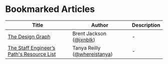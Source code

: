 # Bookmarked Articles

| Title       | Author | Description |
|-------------|--------|-------------|
| [The Design Graph](https://jxnblk.com/blog/design-graph/) | Brent Jackson ([@jxnblk](https://twitter.com/jxnblk)) | - |
| [The Staff Engineer’s Path's Resource List](https://noidea.dog/staff-resources) | Tanya Reilly ([@whereistanya](http://twitter.com/whereistanya)) |  - |